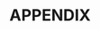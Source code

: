# APPENDIX {#appendix}
<!-- this imports my publication -->
\includepdf[pages={-}, pagecommand={\phantomsection}]{pubs/pfruct-report.pdf}